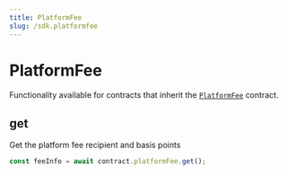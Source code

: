 ```yaml
---
title: PlatformFee
slug: /sdk.platformfee
---
```


# PlatformFee

Functionality available for contracts that inherit the [`PlatformFee`](/contracts/PlatformFee) contract.

## get

Get the platform fee recipient and basis points

```javascript
const feeInfo = await contract.platformFee.get();
```
